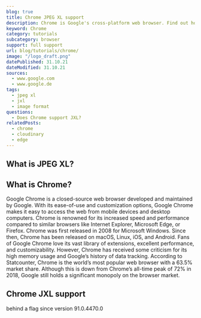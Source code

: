 ```yaml
---
blog: true
title: Chrome JPEG XL support
description: Chrome is Google's cross-platform web browser. Find out how to view JPEG XL images within Chrome.
keyword: Chrome
category: tutorials
subcategory: browser
support: full support
url: blog/tutorials/chrome/
image: "/logo_draft.png"
datePublished: 31.10.21
dateModified: 31.10.21
sources:
  - www.google.com
  - www.google.de
tags:
  - jpeg xl
  - jxl
  - image format
questions:
  - Does Chrome support JXL?
relatedPosts:
  - chrome
  - cloudinary
  - edge
---
```


## What is JPEG XL?

## What is Chrome?

Google Chrome is a closed-source web browser developed and maintained by Google. With its ease-of-use and customization options, Google Chrome makes it easy to access the web from mobile devices and desktop computers. Chrome is renowned for its increased speed and performance compared to similar browsers like Internet Explorer, Microsoft Edge, or Firefox. Chrome was first released in 2008 for Microsoft Windows. Since then, Chrome has been released on macOS, Linux, iOS, and Android. Fans of Google Chrome love its vast library of extensions, excellent performance, and customizability. However, Chrome has received some criticism for its high memory usage and Google’s history of data tracking. According to Statcounter, Chrome is the world’s most popular web browser with a 63.5% market share. Although this is down from Chrome’s all-time peak of 72% in 2018, Google still holds a significant monopoly on the browser market.

## Chrome JXL support

behind a flag since version 91.0.4470.0
